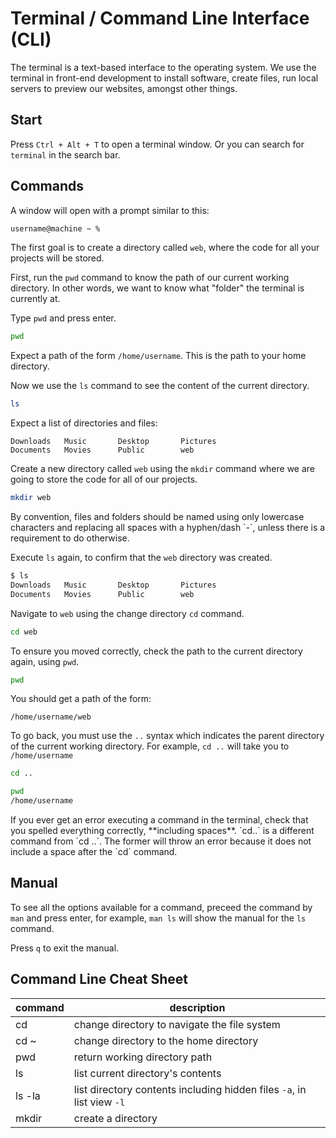 
# Terminal / Command Line Interface (CLI)

The terminal is a text-based interface to the operating system. We use the terminal in front-end development to install software, create files, run local servers to preview our websites, amongst other things.

## Start

Press `Ctrl + Alt + T` to open a terminal window. Or you can search for `terminal` in the search bar.

## Commands

A window will open with a prompt similar to this:

```bash
username@machine ~ %
```

The first goal is to create a directory called `web`, where the code for all your projects will be stored.

First, run the `pwd` command to know the path of our current working directory. In other words, we want to know what "folder" the terminal is currently at.

Type `pwd` and press enter.

```bash copy
pwd
```

Expect a path of the form `/home/username`. This is the path to your home directory.

Now we use the `ls` command to see the content of the current directory.

```bash copy
ls
```

Expect a list of directories and files:

```
Downloads   Music       Desktop       Pictures
Documents   Movies      Public        web
```

Create a new directory called `web` using the `mkdir` command where we are going to store the code for all of our projects.

```bash copy
mkdir web
```

<Callout type="warning" emoji="⚠️">
  By convention, files and folders should be named using only lowercase characters and replacing all
  spaces with a hyphen/dash `-`, unless there is a requirement to do otherwise.
</Callout>

Execute `ls` again, to confirm that the `web` directory was created.

```bash
$ ls
Downloads   Music       Desktop       Pictures
Documents   Movies      Public        web
```

Navigate to `web` using the change directory `cd` command.

```bash copy
cd web
```

To ensure you moved correctly, check the path to the current directory again, using `pwd`.

```bash copy
pwd
```

You should get a path of the form:

```
/home/username/web
```

To go back, you must use the `..` syntax which indicates the parent directory of the current working directory. For example, `cd ..` will take you to `/home/username`

```bash copy
cd ..
```

```bash
pwd
/home/username
```

<Callout type="warning" emoji="⚠️">
  If you ever get an error executing a command in the terminal, check that you spelled everything
  correctly, **including spaces**. `cd..` is a different command from `cd ..`. The former will throw
  an error because it does not include a space after the `cd` command.
</Callout>

## Manual

To see all the options available for a command, preceed the command by `man` and press enter, for example, `man ls` will show the manual for the `ls` command.

Press `q` to exit the manual.

## Command Line Cheat Sheet

| command | description                                                            |
| ------- | ---------------------------------------------------------------------- |
| cd      | change directory to navigate the file system                           |
| cd ~    | change directory to the home directory                                 |
| pwd     | return working directory path                                          |
| ls      | list current directory's contents                                      |
| ls -la  | list directory contents including hidden files `-a`, in list view `-l` |
| mkdir   | create a directory                                                     |
